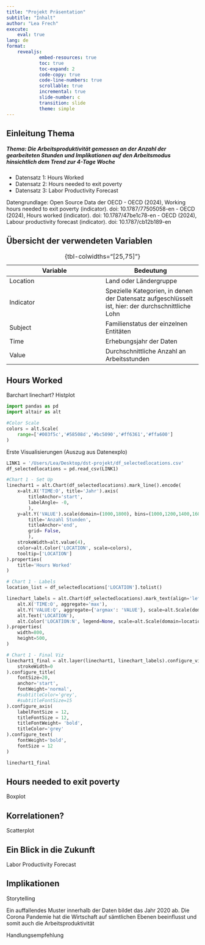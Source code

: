 ```yaml
---
title: "Projekt Präsentation"
subtitle: "Inhalt"
author: "Lea Frech"
execute: 
    eval: true
lang: de
format: 
    revealjs:
            embed-resources: true
            toc: true
            toc-expand: 2
            code-copy: true
            code-line-numbers: true
            scrollable: true
            incremental: true
            slide-number: c
            transition: slide
            theme: simple
---
```


## Einleitung Thema

##### **Thema: Die Arbeitsproduktivität gemessen an der Anzahl der gearbeiteten Stunden und Implikationen auf den Arbeitsmodus hinsichtlich dem Trend zur 4-Tage Woche**

::: {.nonincremental}
- Datensatz 1: Hours Worked
- Datensatz 2: Hours needed to exit poverty
- Datensatz 3: Labor Productivity Forecast
:::

::: aside
Datengrundlage: Open Source Data der OECD
- OECD (2024), Working hours needed to exit poverty (indicator). doi: 10.1787/77505058-en
- OECD (2024), Hours worked (indicator). doi: 10.1787/47be1c78-en
- OECD (2024), Labour productivity forecast (indicator). doi: 10.1787/cb12b189-en 
:::


## Übersicht der verwendeten Variablen

| Variable  | Bedeutung  |
|--------|--------|
| Location  | Land oder Ländergruppe |
| Indicator   | Spezielle Kategorien, in denen der Datensatz aufgeschlüsselt ist, hier: der durchschnittliche Lohn  |
| Subject | Familienstatus der einzelnen Entitäten    |
| Time | Erhebungsjahr der Daten  |
| Value | Durchschnittliche Anzahl an Arbeitsstunden  |

: {tbl-colwidths="[25,75]"}

## Hours Worked

Barchart
linechart?
Histplot 

```python
import pandas as pd
import altair as alt

```

```python
#Color Scale
colors = alt.Scale(
    range=['#003f5c','#58508d','#bc5090','#ff6361','#ffa600']
)
```

Erste Visualisierungen (Auszug aus Datenexplo)
```python

LINK1 = '/Users/Lea/Desktop/dst-projekt/df_selectedlocations.csv'
df_selectedlocations = pd.read_csv(LINK1)

#Chart 1 - Set Up
linechart1 = alt.Chart(df_selectedlocations).mark_line().encode(
    x=alt.X('TIME:O', title='Jahr').axis(
        titleAnchor='start',
        labelAngle= -0,
        ),
    y=alt.Y('VALUE').scale(domain=(1000,1800), bins=(1000,1200,1400,1600,1800,2000)).axis(
        title='Anzahl Stunden',
        titleAnchor='end',
        grid= False,
        ),
    strokeWidth=alt.value(4), 
    color=alt.Color('LOCATION', scale=colors),
    tooltip=['LOCATION']
).properties(
    title='Hours Worked'
)

# Chart 1 - Labels
location_list = df_selectedlocations['LOCATION'].tolist()

linechart_labels = alt.Chart(df_selectedlocations).mark_text(align='left', dx=3).encode(
    alt.X('TIME:O', aggregate='max'),
    alt.Y('VALUE:Q', aggregate={'argmax': 'VALUE'}, scale=alt.Scale(domain=(1000,1800))),
    alt.Text('LOCATION'),
    alt.Color('LOCATION:N', legend=None, scale=alt.Scale(domain=location_list,type='ordinal')), 
).properties(
    width=800,
    height=500,    
)

# Chart 1 - Final Viz
linechart1_final = alt.layer(linechart1, linechart_labels).configure_view(
    strokeWidth=0
).configure_title(
    fontSize=20,
    anchor='start',
    fontWeight='normal',
    #subtitleColor='grey',
    #subtitleFontSize=15
).configure_axis(
    labelFontSize = 12,
    titleFontSize = 12,
    titleFontWeight= 'bold',
    titleColor='grey'
).configure_text(
    fontWeight='bold',
    fontSize = 12
)

linechart1_final

```

## Hours needed to exit poverty

Boxplot

## Korrelationen?

Scatterplot

## Ein Blick in die Zukunft

Labor Productivity Forecast

## Implikationen

Storytelling

Ein auffallendes Muster innerhalb der Daten bildet das Jahr 2020 ab. Die Corona Pandemie hat die Wirtschaft auf sämtlichen Ebenen beeinflusst und somit auch die Arbeitsproduktivität  

Handlungsempfehlung
